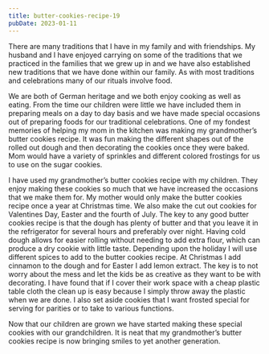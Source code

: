 ```yaml
---
title: butter-cookies-recipe-19
pubDate: 2023-01-11
---
```


There are many traditions that I have in my family and with friendships. My husband and I have enjoyed carrying on some of the traditions that we practiced in the families that we grew up in and we have also established new traditions that we have done within our family. As with most traditions and celebrations many of our rituals involve food.

We are both of German heritage and we both enjoy cooking as well as eating. From the time our children were little we have included them in preparing meals on a day to day basis and we have made special occasions out of preparing foods for our traditional celebrations. One of my fondest memories of helping my mom in the kitchen was making my grandmother’s butter cookies recipe. It was fun making the different shapes out of the rolled out dough and then decorating the cookies once they were baked. Mom would have a variety of sprinkles and different colored frostings for us to use on the sugar cookies. 

I have used my grandmother’s butter cookies recipe with my children. They enjoy making these cookies so much that we have increased the occasions that we make them for. My mother would only make the butter cookies recipe once a year at Christmas time. We also make the cut out cookies for Valentines Day, Easter and the fourth of July. The key to any good butter cookies recipe is that the dough has plenty of butter and that you leave it in the refrigerator for several hours and preferably over night. Having cold dough allows for easier rolling without needing to add extra flour, which can produce a dry cookie with little taste. Depending upon the holiday I will use different spices to add to the butter cookies recipe. At Christmas I add cinnamon to the dough and for Easter I add lemon extract. The key is to not worry about the mess and let the kids be as creative as they want to be with decorating. I have found that if I cover their work space with a cheap plastic table cloth the clean up is easy because I simply throw away the plastic when we are done. I also set aside cookies that I want frosted special for serving for parities or to take to various functions.

Now that our children are grown we have started making these special cookies with our grandchildren. It is neat that my grandmother’s butter cookies recipe is now bringing smiles to yet another generation.